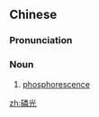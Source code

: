 {{also|燐光}}
==Chinese==
{{zh-forms}}
{{wikipedia|lang=zh}}

===Pronunciation===
{{zh-pron
|m=línguāng
|cat=n
}}

===Noun===
{{zh-noun}}

# {{lb|zh|physics}} [[phosphorescence]]

[[zh:磷光]]